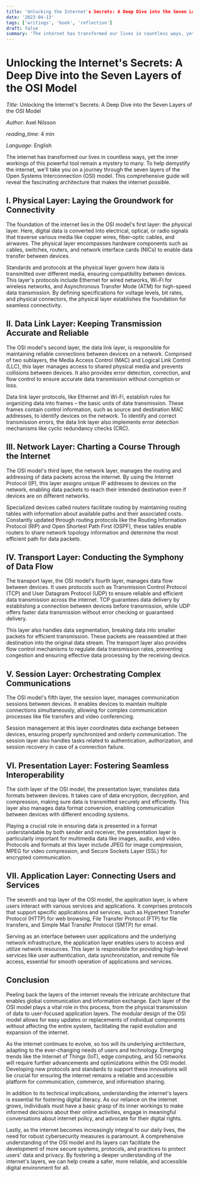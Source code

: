 ```yaml
---
title: 'Unlocking the Internet's Secrets: A Deep Dive into the Seven Layers of the OSI Model'
date: '2023-04-13'
tags: ['writings', 'book', 'reflection']
draft: false
summary: 'The internet has transformed our lives in countless ways, yet the inner workings of this powerful tool remain a mystery to many. To help demystify the internet, we\'ll take you on a journey through the seven layers of the Open Systems Interconnection (OSI) model. This comprehensive guide will reveal the fascinating architecture that makes the internet possible.'
---
```


# Unlocking the Internet's Secrets: A Deep Dive into the Seven Layers of the OSI Model

_Title_: Unlocking the Internet's Secrets: A Deep Dive into the Seven Layers of the OSI Model

_Author_: Axel Nilsson

_reading_time_: 4 min

_Language_: English

The internet has transformed our lives in countless ways, yet the inner workings of this powerful tool remain a mystery to many. To help demystify the internet, we'll take you on a journey through the seven layers of the Open Systems Interconnection (OSI) model. This comprehensive guide will reveal the fascinating architecture that makes the internet possible.

## I. Physical Layer: Laying the Groundwork for Connectivity

The foundation of the internet lies in the OSI model's first layer: the physical layer. Here, digital data is converted into electrical, optical, or radio signals that traverse various media like copper wires, fiber-optic cables, and airwaves. The physical layer encompasses hardware components such as cables, switches, routers, and network interface cards (NICs) to enable data transfer between devices.

Standards and protocols at the physical layer govern how data is transmitted over different media, ensuring compatibility between devices. This layer's protocols include Ethernet for wired networks, Wi-Fi for wireless networks, and Asynchronous Transfer Mode (ATM) for high-speed data transmission. By defining specifications for voltage levels, bit rates, and physical connectors, the physical layer establishes the foundation for seamless connectivity.
## II. Data Link Layer: Keeping Transmission Accurate and Reliable

The OSI model's second layer, the data link layer, is responsible for maintaining reliable connections between devices on a network. Comprised of two sublayers, the Media Access Control (MAC) and Logical Link Control (LLC), this layer manages access to shared physical media and prevents collisions between devices. It also provides error detection, correction, and flow control to ensure accurate data transmission without corruption or loss.

Data link layer protocols, like Ethernet and Wi-Fi, establish rules for organizing data into frames – the basic units of data transmission. These frames contain control information, such as source and destination MAC addresses, to identify devices on the network. To identify and correct transmission errors, the data link layer also implements error detection mechanisms like cyclic redundancy checks (CRC).
## III. Network Layer: Charting a Course Through the Internet

The OSI model's third layer, the network layer, manages the routing and addressing of data packets across the internet. By using the Internet Protocol (IP), this layer assigns unique IP addresses to devices on the network, enabling data packets to reach their intended destination even if devices are on different networks.

Specialized devices called routers facilitate routing by maintaining routing tables with information about available paths and their associated costs. Constantly updated through routing protocols like the Routing Information Protocol (RIP) and Open Shortest Path First (OSPF), these tables enable routers to share network topology information and determine the most efficient path for data packets.

## IV. Transport Layer: Conducting the Symphony of Data Flow

The transport layer, the OSI model's fourth layer, manages data flow between devices. It uses protocols such as Transmission Control Protocol (TCP) and User Datagram Protocol (UDP) to ensure reliable and efficient data transmission across the internet. TCP guarantees data delivery by establishing a connection between devices before transmission, while UDP offers faster data transmission without error checking or guaranteed delivery.

This layer also handles data segmentation, breaking data into smaller packets for efficient transmission. These packets are reassembled at their destination into the original data stream. The transport layer also provides flow control mechanisms to regulate data transmission rates, preventing congestion and ensuring effective data processing by the receiving device.

## V. Session Layer: Orchestrating Complex Communications

The OSI model's fifth layer, the session layer, manages communication sessions between devices. It enables devices to maintain multiple connections simultaneously, allowing for complex communication processes like file transfers and video conferencing.

Session management at this layer coordinates data exchange between devices, ensuring properly synchronized and orderly communication. The session layer also handles tasks related to authentication, authorization, and session recovery in case of a connection failure.

## VI. Presentation Layer: Fostering Seamless Interoperability

The sixth layer of the OSI model, the presentation layer, translates data formats between devices. It takes care of data encryption, decryption, and compression, making sure data is transmitted securely and efficiently. This layer also manages data format conversion, enabling communication between devices with different encoding systems.

Playing a crucial role in ensuring data is presented in a format understandable by both sender and receiver, the presentation layer is particularly important for multimedia data like images, audio, and video. Protocols and formats at this layer include JPEG for image compression, MPEG for video compression, and Secure Sockets Layer (SSL) for encrypted communication.

## VII. Application Layer: Connecting Users and Services

The seventh and top layer of the OSI model, the application layer, is where users interact with various services and applications. It comprises protocols that support specific applications and services, such as Hypertext Transfer Protocol (HTTP) for web browsing, File Transfer Protocol (FTP) for file transfers, and Simple Mail Transfer Protocol (SMTP) for email.

Serving as an interface between user applications and the underlying network infrastructure, the application layer enables users to access and utilize network resources. This layer is responsible for providing high-level services like user authentication, data synchronization, and remote file access, essential for smooth operation of applications and services.

## Conclusion

Peeling back the layers of the internet reveals the intricate architecture that enables global communication and information exchange. Each layer of the OSI model plays a vital role in this process, from the physical transmission of data to user-focused application layers. The modular design of the OSI model allows for easy updates or replacements of individual components without affecting the entire system, facilitating the rapid evolution and expansion of the internet.

As the internet continues to evolve, so too will its underlying architecture, adapting to the ever-changing needs of users and technology. Emerging trends like the Internet of Things (IoT), edge computing, and 5G networks will require further advancements and optimizations within the OSI model. Developing new protocols and standards to support these innovations will be crucial for ensuring the internet remains a reliable and accessible platform for communication, commerce, and information sharing.

In addition to its technical implications, understanding the internet's layers is essential for fostering digital literacy. As our reliance on the internet grows, individuals must have a basic grasp of its inner workings to make informed decisions about their online activities, engage in meaningful conversations about internet policy, and advocate for their digital rights.

Lastly, as the internet becomes increasingly integral to our daily lives, the need for robust cybersecurity measures is paramount. A comprehensive understanding of the OSI model and its layers can facilitate the development of more secure systems, protocols, and practices to protect users' data and privacy. By fostering a deeper understanding of the internet's layers, we can help create a safer, more reliable, and accessible digital environment for all.